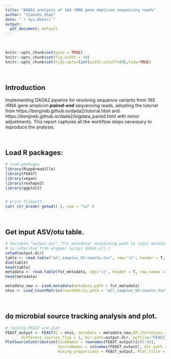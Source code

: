 ```yaml
---
title: "DADA2 analysis of 16S rRNA gene amplicon sequencing reads"
author: "Jianshu Zhao"
date: "`r Sys.Date()`"
output: 
  pdf_document: default
---
```


<br>

```r
knitr::opts_chunk$set(echo = TRUE)
knitr::opts_chunk$set(fig.width = 10)
knitr::opts_chunk$set(tidy.opts=list(width.cutoff=60),tidy=TRUE)
```


<br>

## Introduction
Implementing DADA2 pipeline for resolving sequence variants from 16S rRNA gene amplicon **_paired-end_** sequencing reads, adopting the tutorial from https://benjjneb.github.io/dada2/tutorial.html and https://benjjneb.github.io/dada2/bigdata_paired.html with minor adjustments.  This report captures all the workflow steps necessary to reproduce the analysis.

<br>

## Load R packages:  
```r
# load packages
library(RcppArmadillo)
library(FEAST)
library(vegan)
library(reshape2)
library(ggplot2)


# print filepath
cat( str_break( getwd() ), sep = "\n" )
```


<br>


## Get input ASV/otu table.
```r

# Variable "output.dir","fst_metadata" containing path to input metadata file
# is inherited from wrapper script dada2_cli.r.
setwd(output.dir)
table <- read.table("all_samples_SV-counts.tsv", sep='\t', header = T, row.names =1)
dim(table)
head(table)
metadata <- read.table(fst_metadata, sep='\t', header = T, row.names =1)
head(metadata)

metadata_new <- Load_metadata(metadata_path = fst_metadata)
otus <- Load_CountMatrix(CountMatrix_path = "all_samples_SV-counts.tsv")

```

<br>

## do microbial source tracking analysis and plot.
```r
# running FEAST and plot
FEAST_output <- FEAST(C = otus, metadata = metadata_new,EM_iterations = 1000, COVERAGE = NULL,
       different_sources_flag = 1, dir_path=output.dir, outfile="FEAST_output")
PlotSourceContribution(SinkNames = rownames(FEAST_output)[c(5:8)],
                       SourceNames = colnames(FEAST_output), dir_path = output.dir,
                       mixing_proportions = FEAST_output, Plot_title = "FEAST_",Same_sources_flag = 0, N = 4)

```

<br>